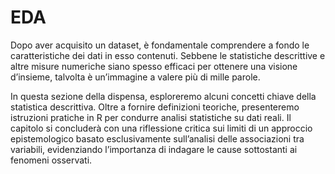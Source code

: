 # EDA {.unnumbered}

Dopo aver acquisito un dataset, è fondamentale comprendere a fondo le caratteristiche dei dati in esso contenuti. Sebbene le statistiche descrittive e altre misure numeriche siano spesso efficaci per ottenere una visione d'insieme, talvolta è un'immagine a valere più di mille parole.

In questa sezione della dispensa, esploreremo alcuni concetti chiave della statistica descrittiva. Oltre a fornire definizioni teoriche, presenteremo istruzioni pratiche in R per condurre analisi statistiche su dati reali. Il capitolo si concluderà con una riflessione critica sui limiti di un approccio epistemologico basato esclusivamente sull'analisi delle associazioni tra variabili, evidenziando l'importanza di indagare le cause sottostanti ai fenomeni osservati.
